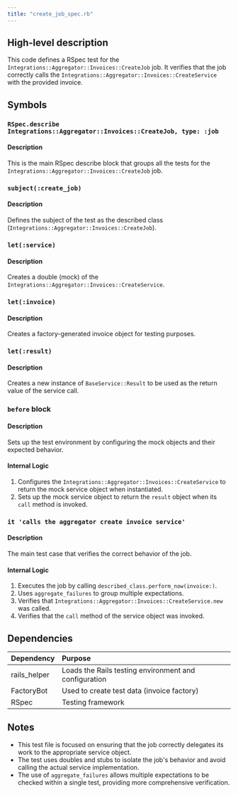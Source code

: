 ```yaml
---
title: "create_job_spec.rb"
---
```


## High-level description
This code defines a RSpec test for the `Integrations::Aggregator::Invoices::CreateJob` job. It verifies that the job correctly calls the `Integrations::Aggregator::Invoices::CreateService` with the provided invoice.

## Symbols

### `RSpec.describe Integrations::Aggregator::Invoices::CreateJob, type: :job`
#### Description
This is the main RSpec describe block that groups all the tests for the `Integrations::Aggregator::Invoices::CreateJob` job.

### `subject(:create_job)`
#### Description
Defines the subject of the test as the described class (`Integrations::Aggregator::Invoices::CreateJob`).

### `let(:service)`
#### Description
Creates a double (mock) of the `Integrations::Aggregator::Invoices::CreateService`.

### `let(:invoice)`
#### Description
Creates a factory-generated invoice object for testing purposes.

### `let(:result)`
#### Description
Creates a new instance of `BaseService::Result` to be used as the return value of the service call.

### `before` block
#### Description
Sets up the test environment by configuring the mock objects and their expected behavior.

#### Internal Logic
1. Configures the `Integrations::Aggregator::Invoices::CreateService` to return the mock service object when instantiated.
2. Sets up the mock service object to return the `result` object when its `call` method is invoked.

### `it 'calls the aggregator create invoice service'`
#### Description
The main test case that verifies the correct behavior of the job.

#### Internal Logic
1. Executes the job by calling `described_class.perform_now(invoice:)`.
2. Uses `aggregate_failures` to group multiple expectations.
3. Verifies that `Integrations::Aggregator::Invoices::CreateService.new` was called.
4. Verifies that the `call` method of the service object was invoked.

## Dependencies
| Dependency | Purpose |
|:-----------|:--------|
| rails_helper | Loads the Rails testing environment and configuration |
| FactoryBot | Used to create test data (invoice factory) |
| RSpec | Testing framework |

## Notes
- This test file is focused on ensuring that the job correctly delegates its work to the appropriate service object.
- The test uses doubles and stubs to isolate the job's behavior and avoid calling the actual service implementation.
- The use of `aggregate_failures` allows multiple expectations to be checked within a single test, providing more comprehensive verification.